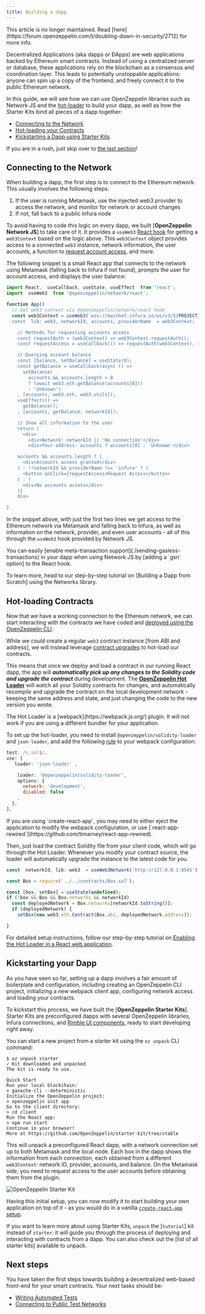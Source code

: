 ```yaml
---
title: Building a dapp
---
```


<Callout type='warn'>
This article is no longer maintained. Read [here](https://forum.openzeppelin.com/t/doubling-down-in-security/2712) for more info.
</Callout>

Decentralized Applications (aka dapps or ÐApps) are web applications backed by Ethereum smart contracts. Instead of using a centralized server or database, these applications rely on the blockchain as a consensus and coordination layer. This leads to potentially unstoppable applications: anyone can spin up a copy of the frontend, and freely connect it to the public Ethereum network.

In this guide, we will see how we can use OpenZeppelin libraries such as Network JS and the [hot-loader](https://github.com/OpenZeppelin/solidity-loader) to build your dapp, as well as how the Starter Kits bind all pieces of a dapp together:

* [Connecting to the Network](#connecting-to-the-network)
* [Hot-loading your Contracts](#hot-loading-contracts)
* [Kickstarting a Dapp using Starter Kits](#kickstarting-your-dapp)

If you are in a rush, just skip over to [the last section](#kickstarting-your-dapp)!

## Connecting to the Network

When building a dapp, the first step is to connect to the Ethereum network. This usually involves the following steps:

1. If the user is running Metamask, use the injected web3 provider to access the network, and monitor for network or account changes
2. If not, fall back to a public Infura node

To avoid having to code this logic on every dapp, we built [**OpenZeppelin Network JS**] to take care of it. It provides a `useWeb3` [React hook](https://reactjs.org/docs/hooks-intro.html) for getting a `web3Context` based on the logic above. This `web3Context` object provides access to a connected `web3` instance, network information, the user accounts, a function to [request account access](https://github.com/ethereum/EIPs/blob/master/EIPS/eip-1102.md), and more.

The following snippet is a small React app that connects to the network using Metamask (falling back to Infura if not found), prompts the user for account access, and displays the user balance:

```js
import React,  useCallback, useState, useEffect  from 'react';
import  useWeb3  from '@openzeppelin/network/react';

function App()
  // Get web3 context via @openzeppelin/network/react hook
  const web3Context = useWeb3(`wss://mainnet.infura.io/ws/v3/${PROJECT_ID`);
  const  lib: web3, networkId, accounts, providerName  = web3Context;

    // Methods for requesting accounts access
    const requestAuth = (web3Context) => web3Context.requestAuth();
    const requestAccess = useCallback(() => requestAuth(web3Context), []);

    // Querying account balance
    const [balance, setBalance] = useState(0);
    const getBalance = useCallback(async () =>
      setBalance(
        accounts && accounts.length > 0
        ? (await web3.eth.getBalance(accounts[0]))
        : 'Unknown')
    , [accounts, web3.eth, web3.utils]);
    useEffect(() =>
      getBalance();
    , [accounts, getBalance, networkId]);

    // Show all information to the user
    return (
      <div>
        <div>Network: networkId || 'No connection'</div>
        <div>Your address: accounts ? accounts[0] : 'Unknown'</div>

    accounts && accounts.length ? (
      <div>Accounts access granted</div>
    ) : !!networkId && providerName !== 'infura' ? (
      <button onClick={requestAccess>Request Access</button>
    ) : (
      <div>No accounts access</div>
    )}
    div>

}
```

In the snippet above, with just the first two lines we get access to the Ethereum network via Metamask and falling back to Infura, as well as information on the network, provider, and even user accounts - all of this through the `useWeb3` hook provided by Network JS.

<Callout>
You can easily [enable meta-transaction support](./sending-gasless-transactions) in your dapp when using Network JS by [adding a `gsn` option] to the React hook.
</Callout>

To learn more, head to our step-by-step tutorial on [Building a Dapp from Scratch] using the Networks library.

## Hot-loading Contracts

Now that we have a working connection to the Ethereum network, we can start interacting with the contracts we have coded and [deployed using the OpenZeppelin CLI](./deploying-and-interacting).

While we _could_ create a regular `web3` contract instance [from ABI and address], we will instead leverage [contract upgrades](./upgrading-smart-contracts) to hot-load our contracts.

This means that once we deploy and load a contract in our running React dapp, the app will ***automatically pick up any changes to the Solidity code and upgrade the contract*** during development. The [**OpenZeppelin Hot Loader**](https://github.com/OpenZeppelin/solidity-loader) will watch all your Solidity contracts for changes, and automatically recompile and upgrade the contract on the local development network - keeping the same address and state, and just changing the code to the new version you wrote.

<Callout>
The Hot Loader is a [webpack](https://webpack.js.org/) plugin. It will not work if you are using a different bundler for your application.
</Callout>

To set up the hot-loader, you need to install `@openzeppelin/solidity-loader` and `json-loader`, and add the following [rule](https://webpack.js.org/configuration/module/#rule) to your webpack configuration:

```js
test: /\.sol$/,
use: [
   loader: 'json-loader' ,

    loader: '@openzeppelin/solidity-loader',
    options: {
      network: 'development',
      disabled: false
    ,
  },
],
```

<Callout>
If you are using `create-react-app`, you may need to either eject the application to modify the webpack configuration, or use [`react-app-rewired`](https://github.com/timarney/react-app-rewired).
</Callout>

Then, just load the contract Solidity file from your client code, which will go through the Hot Loader. Whenever you modify your contract source, the loader will automatically upgrade the instance to the latest code for you.

```js
const  networkId, lib: web3  = useWeb3Network('http://127.0.0.1:8545');

const Box = require('../../contracts/Box.sol');

const [box, setBox] = useState(undefined);
if (!box && Box && Box.networks && networkId)
  const deployedNetwork = Box.networks[networkId.toString()];
  if (deployedNetwork) {
    setBox(new web3.eth.Contract(Box.abi, deployedNetwork.address));

}
```

For detailed setup instructions, follow our step-by-step tutorial on [Enabling the Hot Loader in a React web application](https://forum.openzeppelin.com/t/building-an-openzeppelin-dapp-with-solidity-hot-loader/1843).

## Kickstarting your Dapp

As you have seen so far, setting up a dapp involves a fair amount of boilerplate and configuration, including creating an OpenZeppelin CLI project, initializing a new webpack client app, configuring network access and loading your contracts.

To kickstart this process, we have built the [**OpenZeppelin Starter Kits**]. Starter Kits are preconfigured dapps with several OpenZeppelin libraries, Infura connections, and [Rimble UI components](https://github.com/ConsenSys/rimble-ui), ready to start developing right away.

You can start a new project from a starter kit using the `oz unpack` CLI command:

```console
$ oz unpack starter
✓ Kit downloaded and unpacked
The kit is ready to use.

Quick Start
Run your local blockchain:
> ganache-cli --deterministic
Initialize the OpenZeppelin project:
> openzeppelin init app
Go to the client directory:
> cd client
Run the React app:
> npm run start
Continue in your browser!
More at https://github.com/OpenZeppelin/starter-kit/tree/stable
```

This will unpack a preconfigured React dapp, with a network connection set up to both Metamask and the local node. Each box in the dapp shows the information from each connection, each obtained from a different `web3Context`: network ID, provider, accounts, and balance. On the Metamask side, you need to request access to the user accounts before obtaining them from the plugin.

![OpenZeppelin Starter Kit](/StarterKit.png)

Having this initial setup, you can now modify it to start building your own application on top of it - as you would do in a vanilla [`create-react-app` setup](https://create-react-app.dev/).

If you want to learn more about using Starter Kits, `unpack` the [`tutorial`] kit instead of `starter`: it will guide you through the process of deploying and interacting with contracts from a dapp. You can also check out the [list of all starter kits] available to unpack.

## Next steps

You have taken the first steps towards building a decentralized web-based front-end for your smart contracts. Your next tasks should be:

* [Writing Automated Tests](./writing-automated-tests)
* [Connecting to Public Test Networks](./connecting-to-public-test-networks)
